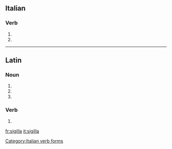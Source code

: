 ==Italian==

===Verb===
{{head|it|verb form}}

# {{inflection of|sigillare||3|s|pres|ind|lang=it}}
# {{inflection of|sigillare||2|s|imp|lang=it}}

[[Category:Italian verb forms]]

----

==Latin==

===Noun===
{{la-noun-form|sigilla}}

# {{inflection of|sigillum||nom|p|lang=la}}
# {{inflection of|sigillum||acc|p|lang=la}}
# {{inflection of|sigillum||voc|p|lang=la}}

===Verb===
{{la-verb-form|sigillā}}

# {{inflection of|sigillō||2|s|pres|act|imp|lang=la}}

[[fr:sigilla]]
[[it:sigilla]]